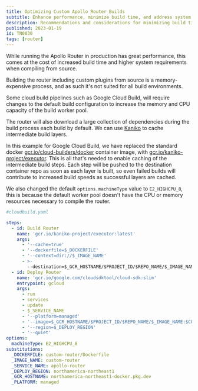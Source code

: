 ```yaml
---
title: Optimizing Custom Apollo Router Builds
subtitle: Enhance performance, minimize build time, and address system requirements
description: Recommendations and considerations for minimizing build time when using custom Apollo Router builds.
published: 2023-01-19
id: TN0030
tags: [router]
---
```


While running the Apollo Router in production has great performance, this comes at the cost of increased build time and higher system requirements when compiling from source.

Building the router including custom plugins from source is a memory-expensive process, and as such it's not suited for all build environments.

Some cloud build pipelines such as Google Cloud Build, will require changes to the default build configuration to increase the memory and CPU capacity of the build worker pool.

The router will also download a large collection of dependencies during the build process each build by default. We can use [Kaniko](https://github.com/GoogleContainerTools/kaniko) to cache intermediate build layers.

In this example for Google Cloud Build, we have replaced the standard docker [gcr.io/cloud-builders/docker](http://gcr.io/cloud-builders/docker) container image, with [gcr.io/kaniko-project/executor](http://gcr.io/kaniko-project/executor).
This is all that's needed to enable caching of the intermediate build steps. Each step will be pushed to the destination container repo as soon as each layer is built, so even failed builds will contribute to increased build speeds as successful layers are cached.

We also changed the default `options.machineType` value to `E2_HIGHCPU_8`, this is because the default worker pool doesn't have the CPU or memory resources necessary to compile the router.

```yaml
#cloudbuild.yaml

steps:
  - id: Build Router
    name: 'gcr.io/kaniko-project/executor:latest'
    args:
      - '--cache=true'
      - '--dockerfile=$_DOCKERFILE'
      - '--context=dir://$_IMAGE_NAME'
      - >-
        --destination=$_GCR_HOSTNAME/$PROJECT_ID/$REPO_NAME/$_IMAGE_NAME:$COMMIT_SHA
  - id: Deploy Router
    name: 'gcr.io/google.com/cloudsdktool/cloud-sdk:slim'
    entrypoint: gcloud
    args:
      - run
      - services
      - update
      - $_SERVICE_NAME
      - '--platform=managed'
      - '--image=$_GCR_HOSTNAME/$PROJECT_ID/$REPO_NAME/$_IMAGE_NAME:$COMMIT_SHA'
      - '--region=$_DEPLOY_REGION'
      - '--quiet'
options:
  machineType: E2_HIGHCPU_8
substitutions:
  _DOCKERFILE: custom-router/Dockerfile
  _IMAGE_NAME: custom-router
  _SERVICE_NAME: apollo-router
  _DEPLOY_REGION: northamerica-northeast1
  _GCR_HOSTNAME: northamerica-northeast1-docker.pkg.dev
  _PLATFORM: managed
```
